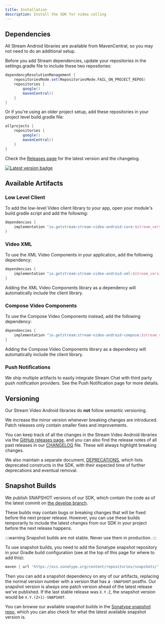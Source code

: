 ```yaml
---
title: Installation
description: Install the SDK for video calling
---
```



## Dependencies

All Stream Android libraries are available from MavenCentral, so you may not need to do an additional setup.

Before you add Stream dependencies, update your repositories in the settings.gradle file to include these two repositories:

```gradle
dependencyResolutionManagement {
    repositoriesMode.set(RepositoriesMode.FAIL_ON_PROJECT_REPOS)
    repositories {
        google()
        mavenCentral()
    }
}
```

Or if you're using an older project setup, add these repositories in your project level build.gradle file:

```groovy
allprojects {
    repositories {
        google()
        mavenCentral()
    }
}
```

Check the [Releases page](https://github.com/GetStream/stream-video-android/releases) for the latest version and the changelog.

[![Latest version badge](https://img.shields.io/github/v/release/GetStream/stream-video-android)](https://github.com/GetStream/stream-video-android/releases)

## Available Artifacts

### Low Level Client
To add the low-level Video client library to your app, open your module's build.gradle script and add the following:

```groovy
dependencies {
    implementation "io.getstream:stream-video-android-core:$stream_version"
}
```

### Video XML
To use the XML Video Components in your application, add the following dependency:

```groovy
dependencies {
    implementation "io.getstream:stream-video-android-xml:$stream_version"
}
```

Adding the XML Video Components library as a dependency will automatically include the client library.

### Compose Video Components
To use the Compose Video Components instead, add the following dependency:

```groovy
dependencies {
    implementation "io.getstream:stream-video-android-compose:$stream_version"
}
```

Adding the Compose Video Components library as a dependency will automatically include the client library.

### Push Notifications

We ship multiple artifacts to easily integrate Stream Chat with third party push notification providers. See the Push Notification page for more details.

## Versioning

Our Stream Video Android libraries do **not** follow semantic versioning.

We increase the minor version whenever breaking changes are introduced. Patch releases only contain smaller fixes and improvements.

You can keep track of all the changes in the Stream Video Android libraries via the [GitHub releases page](https://github.com/GetStream/stream-video-android/releases), and you can also find the release notes of all past releases in our [CHANGELOG](https://github.com/GetStream/stream-video-android/blob/main/CHANGELOG.md) file. These will always highlight breaking changes.

We also maintain a separate document, [DEPRECATIONS](https://github.com/GetStream/stream-video-android/blob/main/DEPRECATIONS.md), which lists deprecated constructs in the SDK, with their expected time of further deprecations and eventual removal.

## Snapshot Builds

We publish SNAPSHOT versions of our SDK, which contain the code as of the latest commit on [the develop branch](https://github.com/getStream/stream-video-android/tree/develop).

These builds may contain bugs or breaking changes that will be fixed before the next proper release. However, you can use these builds temporarily to include the latest changes from our SDK in your project before the next release happens.

:::warning Snapshot builds are not stable. Never use them in production. :::

To use snapshot builds, you need to add the Sonatype snapshot repository in your Gradle build configuration (see at the top of this page for where to add this):

```groovy
maven { url 'https://oss.sonatype.org/content/repositories/snapshots/' }
```

Then you can add a snapshot dependency on any of our artifacts, replacing the normal version number with a version that has a `-SNAPSHOT` postfix. Our snapshot version is always one patch version ahead of the latest release we've published. If the last stable release was `X.Y.Z`, the snapshot version would be `X.Y.(Z+1)-SNAPSHOT`.

You can browse our available snapshot builds in the [Sonatype snapshot repo](https://oss.sonatype.org/content/repositories/snapshots/io/getstream/stream-video-android-core/), which you can also check for what the latest available snapshot version is.
